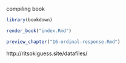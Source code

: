 compiling book

```r
library(bookdown)
```

```r
render_book("index.Rmd")
```


```r
preview_chapter("16-ordinal-response.Rmd")
```

http://ritsokiguess.site/datafiles/